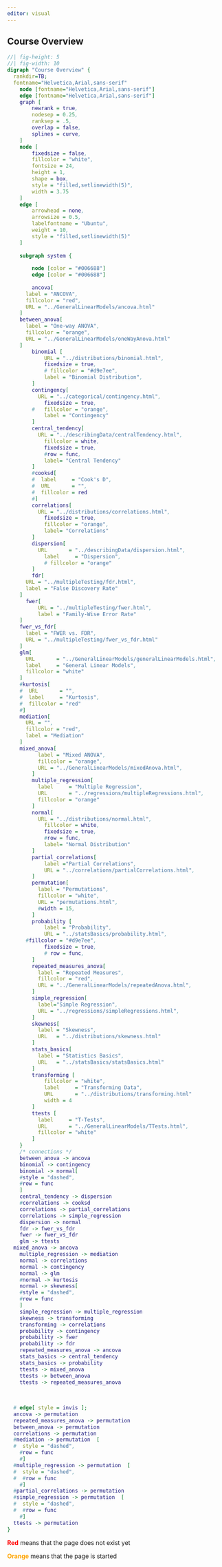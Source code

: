 ```yaml
---
editor: visual
---
```


::: {.callout-note collapse="false"}
## Course Overview

```dot
//| fig-height: 5
//| fig-width: 10
digraph "Course Overview" {
  rankdir=TB;
  fontname="Helvetica,Arial,sans-serif"
	node [fontname="Helvetica,Arial,sans-serif"]
	edge [fontname="Helvetica,Arial,sans-serif"]
	graph [
		newrank = true,
		nodesep = 0.25,
		ranksep = .5,
		overlap = false,
		splines = curve,
	]
	node [
		fixedsize = false,
		fillcolor = "white",
		fontsize = 24,
		height = 1,
		shape = box,
		style = "filled,setlinewidth(5)",
		width = 3.75
	]
	edge [
		arrowhead = none,
		arrowsize = 0.5,
		labelfontname = "Ubuntu",
		weight = 10,
		style = "filled,setlinewidth(5)"
	]
	
	subgraph system {
	  
		node [color = "#006688"]
		edge [color = "#006688"]
		
		ancova[
      label = "ANCOVA",
      fillcolor = "red",
      URL = "../GeneralLinearModels/ancova.html"
    ]
    between_anova[
      label = "One-way ANOVA",
      fillcolor = "orange",
      URL = "../GeneralLinearModels/oneWayAnova.html"
    ]
		binomial [
			URL = "../distributions/binomial.html",
			fixedsize = true,
			# fillcolor = "#d9e7ee",
			label = "Binomial Distribution",
		]
		contingency[
		  URL = "../categorical/contingency.html",
			fixedsize = true,
		#	fillcolor = "orange",
			label = "Contingency"
		]
		central_tendency[
		  URL = "../describingData/centralTendency.html",
			fillcolor = white,
			fixedsize = true,
			#row = func,
			label= "Central Tendency"
		]
		#cooksd[
		#  label     = "Cook's D",
		#  URL       = "",
		#  fillcolor = red
		#]
		correlations[
		  URL = "../distributions/correlations.html",
			fixedsize = true,
			fillcolor = "orange",
			label= "Correlations"
		]
		dispersion[
		  URL       = "../describingData/dispersion.html",
			label     = "Dispersion",
			# fillcolor = "orange"
		]
		fdr[
      URL = "../multipleTesting/fdr.html",
      label = "False Discovery Rate"
    ]
	  fwer[
		  URL = "../multipleTesting/fwer.html",
		  label = "Family-Wise Error Rate"
    ]
    fwer_vs_fdr[
      label = "FWER vs. FDR",
      URL = "../multipleTesting/fwer_vs_fdr.html"
    ]
    glm[
      URL       = "../GeneralLinearModels/generalLinearModels.html",
      label     = "General Linear Models",
      fillcolor = "white"
    ]
    #kurtosis[
    #  URL       = "",
    #  label     = "Kurtosis",
    #  fillcolor = "red"
    #]
    mediation[
      URL = "",
      fillcolor = "red",
      label = "Mediation"
    ]
    mixed_anova[
		  label = "Mixed ANOVA",
		  fillcolor = "orange",
		  URL = "../GeneralLinearModels/mixedAnova.html",
		]
		multiple_regression[
		  label     = "Multiple Regression",
		  URL       = "../regressions/multipleRegressions.html",
		  fillcolor = "orange"
		]
		normal[
		  URL = "../distributions/normal.html",
			fillcolor = white,
			fixedsize = true,
			#row = func,
			label= "Normal Distribution"
		]
		partial_correlations[
		    label ="Partial Correlations",
		    URL = "../correlations/partialCorrelations.html",
		]
		permutation[
		  label = "Permutations",
		  fillcolor = "white",
		  URL = "permutations.html",
		  #width = 15,
		]
		probability [
			label = "Probability",
			URL = "../statsBasics/probability.html",
      #fillcolor = "#d9e7ee",
			fixedsize = true,
			# row = func,
		]
		repeated_measures_anova[
		  label = "Repeated Measures",
		  fillcolor = "red",
		  URL = "../GeneralLinearModels/repeatedAnova.html",
		]
		simple_regression[
		  label="Simple Regression",
		  URL = "../regressions/simpleRegressions.html",
		]
		skewness[
		  label = "Skewness",
		  URL   = "../distributions/skewness.html"
		]
		stats_basics[
		  label = "Statistics Basics",
		  URL   = "../statsBasics/statsBasics.html"
		]
		transforming [
			fillcolor = "white",
			label     = "Transforming Data",
			URL       = "../distributions/transforming.html"
			width = 4
		]
		ttests [
		  label     = "T-Tests",
		  URL       = "../GeneralLinearModels/TTests.html",
		  fillcolor = "white"
		]
	}
	/* connections */
	between_anova -> ancova
	binomial -> contingency
	binomial -> normal[
    #style = "dashed",
    #row = func
	]
	central_tendency -> dispersion
	#correlations -> cooksd
	correlations -> partial_correlations
	correlations -> simple_regression
	dispersion -> normal
	fdr -> fwer_vs_fdr
	fwer -> fwer_vs_fdr
	glm -> ttests
  mixed_anova -> ancova
	multiple_regression -> mediation
	normal -> correlations
	normal -> contingency
	normal -> glm
	#normal -> kurtosis
	normal -> skewness[
    #style = "dashed",
    #row = func
	]
	simple_regression -> multiple_regression
	skewness -> transforming
	transforming -> correlations
	probability -> contingency
	probability -> fwer
	probability -> fdr
	repeated_measures_anova -> ancova
	stats_basics -> central_tendency
	stats_basics -> probability
	ttests -> mixed_anova
	ttests -> between_anova
	ttests -> repeated_measures_anova
	
	
	
  # edge[ style = invis ];
  ancova -> permutation
  repeated_measures_anova -> permutation
  between_anova -> permutation
  correlations -> permutation
  #mediation -> permutation  [
  #  style = "dashed",
    #row = func
	#] 
  #multiple_regression -> permutation  [
  #  style = "dashed",
  #  #row = func
	#] 
  #partial_correlations -> permutation
  #simple_regression -> permutation  [
  #  style = "dashed",
  #  #row = func
	#] 
  ttests -> permutation
}
```

[**Red**]{style="color:red"} means that the page does not exist yet

[**Orange**]{style="color:orange"} means that the page is started
:::
